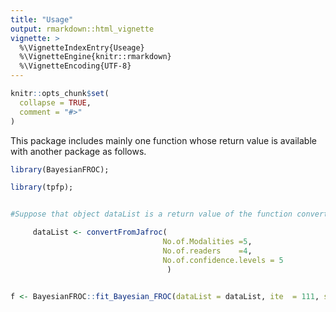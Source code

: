 ---
title: "Usage"
output: rmarkdown::html_vignette
vignette: >
  %\VignetteIndexEntry{Useage}
  %\VignetteEngine{knitr::rmarkdown}
  %\VignetteEncoding{UTF-8}
---

```{r, include = FALSE}
knitr::opts_chunk$set(
  collapse = TRUE,
  comment = "#>"
)
```
This package includes mainly one function whose return value is available with another package as follows. 

```{r,eval=FALSE}

library(BayesianFROC);

library(tpfp);


#Suppose that object dataList is a return value of the function convertFromJafroc(), which can be used as follows.

     dataList <- convertFromJafroc(
                                  No.of.Modalities =5,
                                  No.of.readers    =4,
                                  No.of.confidence.levels = 5
                                   )


f <- BayesianFROC::fit_Bayesian_FROC(dataList = dataList, ite  = 111, summary = FALSE,  cha = 1 )
```
